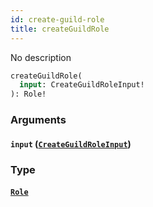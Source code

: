 ```yaml
---
id: create-guild-role
title: createGuildRole
---
```



No description

```graphql
createGuildRole(
  input: CreateGuildRoleInput!
): Role!
```


### Arguments

#### `input` ([`CreateGuildRoleInput`](../../references/inputs/create-guild-role-input))




### Type

#### [`Role`](../../references/objects/role) 






